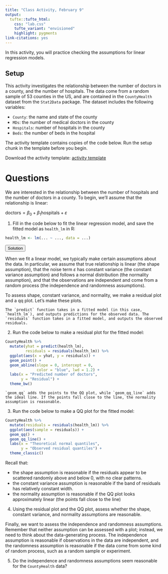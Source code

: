 ```yaml
---
title: "Class Activity, February 9"
output: 
  tufte::tufte_html:
    css: "lab.css"
    tufte_variant: "envisioned"
    highlight: pygments
link-citations: yes
---
```


In this activity, you will practice checking the assumptions for linear regression models.

## Setup

This activity investigates the relationship between the number of doctors in a county, and the number of hospitals. The data come from a random sample of 53 counties in the US, and are contained in the `CountyHealth` dataset from the `Stat2Data` package. The dataset includes the following variables: 

* `County`: the name and state of the county
* `MDs`: the number of medical doctors in the county
* `Hospitals`: number of hospitals in the county
* `Beds`: the number of beds in the hospital

The activity template contains copies of the code below. Run the setup chunk in the template before you begin.

Download the activity template: [activity template](https://sta112-s22.github.io/class_activities/ca_lecture_11_template.Rmd)

# Questions

We are interested in the relationship between the number of hospitals and the number of doctors in a county. To begin, we'll assume that the relationship is linear:

$\text{doctors} = \beta_0 + \beta_1 \text{hospitals} + \varepsilon$

1. Fill in the code below to fit the linear regression model, and save the fitted model as `health_lm` in R:

```r
health_lm <- lm(... ~ ..., data = ...)
```

<SCRIPT>
function ShowAndHide(divid) {
    var x = document.getElementById(divid);
    if (x.style.display == 'none') {
        x.style.display = 'block';
    } else {
        x.style.display = 'none';
    }
}
</SCRIPT>

<BUTTON ONCLICK="ShowAndHide('q1_solution')">Solution</BUTTON>

<DIV ID="q1_solution" STYLE="display:none">
```r
health_lm <- lm(MDs ~ Hospitals, data = CountyHealth)
```
</DIV>

When we fit a linear model, we typically make certain assumptions about the data. In particular, we assume that true relationship is linear (the shape assumption), that the noise term $\varepsilon$ has constant variance (the constant variance assumption) and follows a normal distribution (the normality assumption), and that the observations are independent and come from a random process (the independence and randomness assumptions). 

To assess shape, constant variance, and normality, we make a residual plot and a qq plot. Let's make these plots.

```marginfigure
The `predict` function takes in a fitted model (in this case, `health_lm`), and outputs predictions for the observed data. The `residuals` function takes in a fitted model, and outputs the observed residuals.
```

2. Run the code below to make a residual plot for the fitted model:

```r
CountyHealth %>%
  mutate(yhat = predict(health_lm),
         residuals = residuals(health_lm)) %>%
  ggplot(aes(x = yhat, y = residuals)) +
  geom_point() +
  geom_abline(slope = 0, intercept = 0, 
              color = "blue", lwd = 1.2) +
  labs(x = "Predicted number of doctors",
       y = "Residual") +
  theme_bw()
```

```marginfigure
`geom_qq` adds the points to the QQ plot, while `geom_qq_line` adds the ideal line. If the points fall close to the line, the normality assumption is reasonable.
```

3. Run the code below to make a QQ plot for the fitted model:

```r
CountyHealth %>%
  mutate(residuals = residuals(health_lm)) %>%
  ggplot(aes(sample = residuals)) +
  geom_qq() +
  geom_qq_line() +
  labs(x = "Theoretical normal quantiles",
       y = "Observed residual quantiles") +
  theme_classic()
```

Recall that:

* the shape assumption is reasonable if the residuals appear to be scattered randomly above and below 0, with no clear patterns.
* the constant variance assumption is reasonable if the band of residuals has relatively constant width.
* the normality assumption is reasonable if the QQ plot looks approximately linear (the points fall close to the line)

4. Using the residual plot and the QQ plot, assess whether the shape, constant variance, and normality assumptions are reasonable.

Finally, we want to assess the independence and randomness assumptions. Remember that neither assumption can be assessed with a plot; instead, we need to think about the data-generating process. The independence assumption is reasonable if observations in the data are independent, and the randomness assumption is reasonable if the data come from some kind of random process, such as a random sample or experiment.

5. Do the independence and randomness assumptions seem reasonable for the `CountyHealth` data?